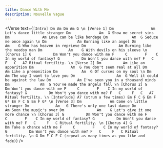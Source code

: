 ```yaml
---
title: Dance With Me
description: Nouvelle Vague
---
```



<Verse
  text={`
[Intro]
Dm Am
Dm Am G
\n
[Verse 1]
Dm                 Am
Let's dance little stranger
Dm             Am  G
Show me secret sins
Dm               Am
Love can be like bondage
   Dm           Am  G
Seduce me once again
\n
Dm              Am
Burning like an angel
        Dm          Am    G
Who has heaven in reprieve
Dm               Am
Burning like the voodoo man
     Dm            Am    G
With devils on his sleeve
\n
[Chorus 1]
          G          Dm
Won't you dance with me
F     C        F    C
In my world of fantasy?
          G          Dm
Won't you dance with me?
F   C     F   C   A7
Ritual fertility.
\n
[Verse 2]
Dm          Am
Like an apparition
    Dm                 Am  G
You don't seem real at all
Dm          Am
Like a premonition
   Dm           Am  G
Of curses on my soul
\n
    Dm            Am
The way I want to love you
        Dm                   Am  G
Well it could be against the law
     Dm            Am
I've seen you in a thousand minds
       Dm              Am  G
You've made the angels fall
\n
[Chorus 2]
          G          Dm
Won't you dance with me
F     C        F    C
In my world of fantasy?
          G          Dm
Won't you dance with me?
F   C     F   C   A7
Ritual fertility.
\n
[Interlude]
A7 (strum a few times)
Em F C G Em F G*
Em F C G Em F G*
\n
[Verse 3]
Dm             Am
Come on little stranger
        Dm            Am   G
There's only one last dance
Dm               Am
Soon the music's over
      Dm               Am    G
Let's give it one more chance
\n
[Chorus 3]
          G          Dm
Won't you dance with me
F     C        F    C
In my world of fantasy?
          G          Dm
Won't you dance with me?
F   C     F   C
Ritual fertility.
\n
[Chorus 4]
       G           Dm
Take a chance with me
F     C        F    C
In my world of fantasy?
          G          Dm
Won't you dance with me?
F   C     F   C
Ritual fertility.
\n
G Dm
F C F C
(repeat as many times as you like and fade)
`}
/>

